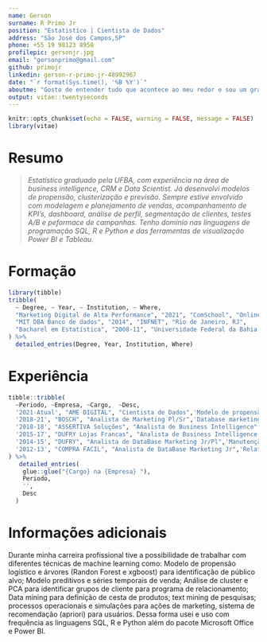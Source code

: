 ```yaml
---
name: Gerson
surname: R Primo Jr
position: "Estatistíco | Cientista de Dados"
address: "São José dos Campos,SP"
phone: +55 19 98123 8958
profilepic: gersonjr.jpg
email: "gersonprimo@gmail.com"
github: primojr
linkedin: gerson-r-primo-jr-48992967
date: "`r format(Sys.time(), '%B %Y')`"
aboutme: "Gosto de entender tudo que acontece ao meu redor e sou um grande entusiasta da aplicação prática da estatística."
output: vitae::twentyseconds
---
```


```r
knitr::opts_chunk$set(echo = FALSE, warning = FALSE, message = FALSE)
library(vitae)
```

# Resumo

>*Estatístico graduado pela UFBA, com experiência na área de business intelligence, CRM e Data Scientist. Já desenvolvi modelos de propensão, clusterização e previsão. Sempre estive envolvido com modelagem e planejamento de vendas, acompanhamento de KPI's, dashboard, análise de perfil, segmentação de clientes, testes A/B e peformace de campanhas. Tenho domínio nas linguagens de programação SQL, R e Python e das ferramentas de visualização Power BI e Tableau.*

# Formação

```r
library(tibble)
tribble(
  ~ Degree, ~ Year, ~ Institution, ~ Where,
  "Marketing Digital de Alta Performance", "2021", "ComSchool", "Online",
  "MIT DBA Banco de dados", "2014", "INFNET", "Rio de Janeiro, RJ",
  "Bacharel em Estatística", "2008-11", "Universidade Federal da Bahia (UFBA)", "Salvador, BA"
) %>% 
  detailed_entries(Degree, Year, Institution, Where)
```

# Experiência
```r
tibble::tribble(
  ~Periodo, ~Empresa, ~Cargo,  ~Desc,
  '2021-Atual', "AME DIGITAL", "Cientista de Dados",'Modelo de propensão; Sistema de recomendação; Teste A/B e Grupo de controle; Peformace de campanhas; Clusterização de cliente; Estudo de perfil',
  '2018-21', "BOSCH", "Analista de Marketing Pl/Sr",'Database marketing (Manutenção, higienização e atualização); Estudo dos hábitos dos usuários; Segmentação de público alvo para ações de e-mail marketing;teste A/B; otimização de performance de mídias sociais; Modelos, simulações e mensuração de ações de marketing; data mining; Desenvolvimento e manutenção de Dashboard (Power BI); Projeto de pricing',
  '2018-18', "ASSERTIVA Soluções", "Analista de Business Intelligence",'Modelagem e planejamento de venda; desenvolvimento de dashboard; Segmentação de prospect; acompanhamento de KPI’s, modelo de propensão de clientes.',
  '2015-17', "DUFRY Lojas Francas", "Analista de Business Intelligence Sr",'Modelagem e planejamento de venda; desenvolvimento de dashboard; análise do programa de relacionamento Dufry Red; estudo de simulação e impacto de ações de marketing; acompanhamento de KPI’s',
  '2014-15', "DUFRY", "Analista de DataBase Marketing Jr/Pl",'Manutenção, higienização e atualização do database marketing; Segmentação de público alvo para ações de e-mail marketing e mídias sociais; Estudo e simulações de comportamento do cliente; text mining; Análise de retorno de campanhas de Marketing e mídias sociais; Relatórios e análise de informações gerenciais;',
  '2012-13', "COMPRA FACIL", "Analista de DataBase Marketing Jr",'Relatórios e análises com informações gerenciais; Seleções de clientes para ações de marketing direto e envio de email marketing; Estudos das bases para diversas áreas da empresa; acompanhamento de modelos estatísticos de ativação de mala-direta e desenvolvimento e manutenção de modelo de propensão a crédito.'
) %>% 
   detailed_entries(
    glue::glue("{Cargo} na {Empresa} "),
    Periodo,
    '',
    Desc
  )
```

# Informações adicionais

Durante minha carreira profissional tive a possibilidade de trabalhar com diferentes técnicas de machine learning como: Modelo de propensão logístico e árvores (Randon Forest e xgboost) para identificação de público alvo; Modelo preditivos e séries temporais de venda; Análise de cluster e PCA para identificar grupos de cliente para programa de relacionamento; Data mining para definição de cesta de produtos; text mining de pesquisas; processos operacionais e simulações para ações de marketing, sistema de recomendação (apriori) para usuários. Dessa forma usei e uso com frequência as linguagens SQL,  R e  Python além do pacote Microsoft Office e Power BI.



